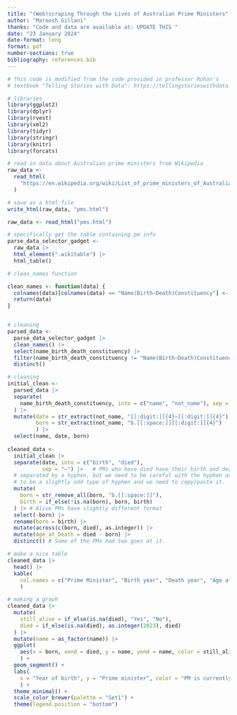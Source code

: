 ```yaml
---
title: "(Web)scraping Through the Lives of Australian Prime Ministers"
author: "Maroosh Gillani"
thanks: "Code and data are available at: UPDATE THIS "
date: "23 January 2024"
date-format: long
format: pdf
number-sections: true
bibliography: references.bib
---
```


```r
# This code is modified from the code provided in professor Rohan's 
# textbook "Telling Stories with Data": https://tellingstorieswithdata.com/07-gather.html#prime-ministers-of-the-united-kingdom

# libraries
library(ggplot2)
library(dplyr)
library(rvest)
library(xml2)
library(tidyr)
library(stringr)
library(knitr)
library(forcats)

# read in data about Australian prime ministers from Wikipedia
raw_data <-
  read_html(
    "https://en.wikipedia.org/wiki/List_of_prime_ministers_of_Australia"
  )

# save as a html file
write_html(raw_data, "pms.html")

raw_data <- read_html("pms.html")

# specifically get the table containing pm info
parse_data_selector_gadget <-
  raw_data |>
  html_element(".wikitable") |>
  html_table()

# clean_names function

clean_names <- function(data) {
  colnames(data)[colnames(data) == "Name(Birth–Death)Constituency"] <- "name_birth_death_constituency"
  return(data)
}


# cleaning
parsed_data <-
  parse_data_selector_gadget |> 
  clean_names() |> 
  select(name_birth_death_constituency) |> 
  filter(name_birth_death_constituency != "Name(Birth–Death)Constituency") |> 
  distinct() 

# cleaning
initial_clean <-
  parsed_data |>
  separate(
    name_birth_death_constituency, into = c("name", "not_name"), sep = "\\(", extra = "merge",
  ) |> 
  mutate(date = str_extract(not_name, "[[:digit:]]{4}–[[:digit:]]{4}"),
         born = str_extract(not_name, "b.[[:space:]][[:digit:]]{4}")
         ) |>
  select(name, date, born)
  
cleaned_data <-
  initial_clean |>
  separate(date, into = c("birth", "died"), 
           sep = "–") |>   # PMs who have died have their birth and death years 
  # separated by a hyphen, but we need to be careful with the hyphen as it seems 
  # to be a slightly odd type of hyphen and we need to copy/paste it.
  mutate(
    born = str_remove_all(born, "b.[[:space:]]"),
    birth = if_else(!is.na(born), born, birth)
  ) |> # Alive PMs have slightly different format
  select(-born) |>
  rename(born = birth) |> 
  mutate(across(c(born, died), as.integer)) |> 
  mutate(Age_at_Death = died - born) |> 
  distinct() # Some of the PMs had two goes at it.

# make a nice table
cleaned_data |>
  head() |>
  kable(
    col.names = c("Prime Minister", "Birth year", "Death year", "Age at death")
    )

# making a graph
cleaned_data |>
  mutate(
    still_alive = if_else(is.na(died), "Yes", "No"),
    died = if_else(is.na(died), as.integer(2023), died)
  ) |>
  mutate(name = as_factor(name)) |>
  ggplot(
    aes(x = born, xend = died, y = name, yend = name, color = still_alive)
    ) +
  geom_segment() +
  labs(
    x = "Year of birth", y = "Prime minister", color = "PM is currently alive"
    ) +
  theme_minimal() +
  scale_color_brewer(palette = "Set1") +
  theme(legend.position = "bottom")
```